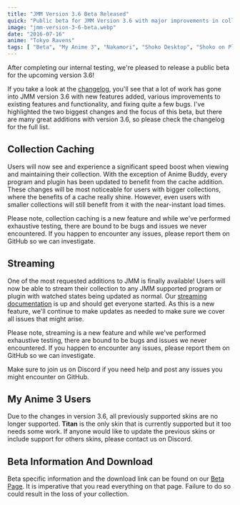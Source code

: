 ```yaml
---
title: "JMM Version 3.6 Beta Released"
quick: "Public beta for JMM Version 3.6 with major improvements in collection caching and streaming."
image: "jmm-version-3-6-beta.webp"
date: "2016-07-16"
anime: "Tokyo Ravens"
tags: [ "Beta", "My Anime 3", "Nakamori", "Shoko Desktop", "Shoko on Plex", "Shoko Server" ]
---
```


After completing our internal testing, we're pleased to release a public beta for the upcoming version 3.6!

If you take a look at the [changelog](https://docs.shokoanime.com/changelog), you'll see that a lot of work has gone
into JMM version 3.6 with new features added, various improvements to existing features and functionality, and fixing
quite a few bugs. I've highlighted the two biggest changes and the focus of this beta, but there are many great
additions with version 3.6, so please check the changelog for the full list.

## Collection Caching

Users will now see and experience a significant speed boost when viewing and maintaining their collection. With the
exception of Anime Buddy, every program and plugin has been updated to benefit from the cache addition. These changes
will be most noticeable for users with bigger collections, where the benefits of a cache really shine. However, even
users with smaller collections will still benefit from it with the near-instant load times.

Please note, collection caching is a new feature and while we've performed exhaustive testing, there are bound to be
bugs and issues we never encountered. If you happen to encounter any issues, please report them on GitHub so we can
investigate.

## Streaming

One of the most requested additions to JMM is finally available! Users will now be able to stream their collection to
any JMM supported program or plugin with watched states being updated as normal.
Our [streaming documentation](https://shokoanime.com/) is up and should get everyone started. As this is a new feature,
we'll continue to make updates as needed to make sure we cover all issues that might arise.

Please note, streaming is a new feature and while we've performed exhaustive testing, there are bound to be bugs and
issues we never encountered. If you happen to encounter any issues, please report them on GitHub so we can investigate.

Make sure to join us on Discord if you need help and post any issues you might encounter on GitHub.

## My Anime 3 Users

Due to the changes in version 3.6, all previously supported skins are no longer supported. **Titan** is the only skin
that is currently supported but it too needs some work. If anyone would like to update the previous skins or include
support for others skins, please contact us on Discord.

## Beta Information And Download

Beta specific information and the download link can be found on our [Beta Page](https://shokoanime.com/). It is
imperative that you read everything on that page. Failure to do so could result in the loss of your collection.
